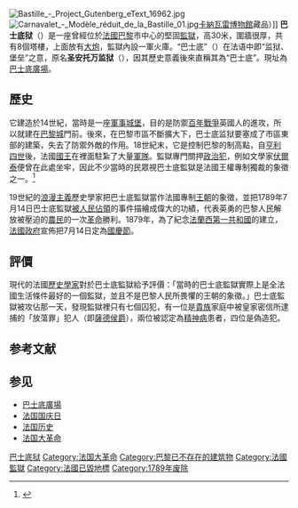 {{Multiple issues|
{{refimprove|time=2019-07-28T04:10:50+00:00}}
{{Expand language|1=en|time=2020-10-01T11:38:52+00:00}}
}}

{{noteTA
|T=zh-hans:巴士底狱;zh-hant:巴士底監獄;
|1=zh-hans:安托万;zh-hant:安東萬;
}}
[[File:Bastille_-_Project_Gutenberg_eText_16962.jpg|thumb]]
[[File:Carnavalet_-_Modèle_réduit_de_la_Bastille_01.jpg|thumb]][[卡納瓦雷博物館|卡納瓦雷博物館]]藏品）]]
'''巴士底狱'''（{{lang-fr|Bastille}}）是一座曾經位於[[法國|法國]][[巴黎|巴黎]]市中心的堅固[[監獄|監獄]]，高30米，圍牆很厚，共有8個塔樓，上面放有[[大炮|大炮]]，監獄內設一軍火庫。“巴士底”（{{lang|fr|Bastille}}）在法语中即“监狱、堡垒”之意，原名'''圣安托万监狱'''（{{lang|fr|Bastille Saint-Antoine}}），因其歷史意義後來直稱其為“巴士底”。現址為[[巴士底廣場|巴士底廣場]]。

==歷史==
它建造於14世紀，當時是一座[[軍事|軍事]][[城堡|城堡]]，目的是防禦[[百年戰爭|百年戰爭]]英國人的進攻，所以就建在[[巴黎城|巴黎城]]門前。後來，在巴黎市區不斷擴大下，巴士底监狱要塞成了市區東部的建築，失去了防禦外敵的作用。18世紀末，它是控制巴黎的制高點，自[[亨利四世_(法兰西)|亨利四世]]後，法國[[國王|國王]]在裡面駐紮了大量[[軍隊|軍隊]]。監獄專門關押[[政治犯|政治犯]]，例如文學家[[伏爾泰|伏爾泰]]便曾在此處坐牢，因此不少當時的民眾視巴士底監獄是法國王權專制獨裁的象徵之一。<ref>{{Cite web|title=法国：巴士底狱中的神秘囚犯|url=https://baijiahao.baidu.com/s?id=1607107928440974083&wfr=spider&for=pc|accessdate=2019-07-28|work=baijiahao.baidu.com|archive-date=2021-03-07|archive-url=https://web.archive.org/web/20210307114855/https://baijiahao.baidu.com/s?id=1607107928440974083&wfr=spider&for=pc|dead-url=no}}</ref>

19世紀的[[浪漫主義|浪漫主義]]歷史學家把巴士底監獄當作法國專制[[王朝|王朝]]的象徵，並把1789年7月14日巴士底監獄[[攻占巴士底狱|被人民佔領]]的事件描繪成偉大的功績，代表英勇的巴黎人民解放被壓迫的[[農民|農民]]的一次[[革命|革命]]勝利。1879年，為了紀念[[法蘭西第一共和國|法蘭西第一共和國]]的建立，[[法國政府|法國政府]]宣佈把7月14日定為[[巴士底日|國慶節]]。

==評價==
現代的法國[[歷史學家|歷史學家]]對於巴士底監獄給予評價：「當時的巴士底監獄實際上是全法國生活條件最好的一個監獄，並且不是巴黎人民所畏懼的王朝的象徵。」巴士底監獄被攻佔那一天，發現監獄裡只有七個囚犯，有一位是[[貴族|貴族]]家庭中被皇家密信所逮捕的「放蕩罪」犯人（即[[薩德侯爵|薩德侯爵]]），兩位被認定為[[精神病|精神病]]患者，四位是偽造犯。

== 参考文献 ==
{{reflist}}

== 参见 ==
* [[巴士底廣場|巴士底廣場]]
* [[法国国庆日|法国国庆日]]
* [[法国历史|法国历史]]
* [[法国大革命|法国大革命]]

{{法國大革命}}

{{Authority control}}

[[Category:巴士底狱|]]
[[Category:法国大革命|Category:法国大革命]]
[[Category:巴黎已不存在的建筑物|Category:巴黎已不存在的建筑物]]
[[Category:法國監獄|Category:法國監獄]]
[[Category:法國已毀地標|Category:法國已毀地標]]
[[Category:1789年废除|Category:1789年废除]]